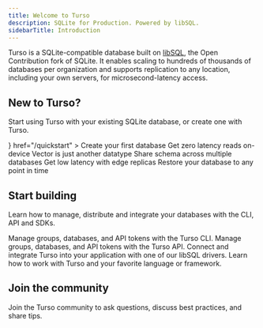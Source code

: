 ```yaml
---
title: Welcome to Turso
description: SQLite for Production. Powered by libSQL.
sidebarTitle: Introduction
---
```


Turso is a SQLite-compatible database built on [libSQL](/libsql), the Open Contribution fork of SQLite. It enables scaling to hundreds of thousands of databases per organization and supports replication to any location, including your own servers, for microsecond-latency access.

## New to Turso?

Start using Turso with your existing SQLite database, or create one with Turso.

<CardGroup cols={2}>
  <Card
    horizontal
    title="Get Started"
    icon={
      <svg
        width="25"
        viewBox="0 0 48 43"
        fill="none"
        xmlns="http://www.w3.org/2000/svg"
      >
        <g clip-path="url(#clip0_172_7499)">
          <path
            d="M32.32 20.36L32.82 27.08L33.01 29.59L30.57 30.21C29.06 30.59 26.99 31.12 24 31.12C21.01 31.12 18.94 30.59 17.43 30.21L14.99 29.59L15.18 27.08L15.68 20.36L7.79999 17.62C8.26999 22.97 10.11 33.84 10.66 34.9C11.3 36.12 14.69 39.62 17.34 40.96C17.34 40.96 18.3 39.94 18.89 39.04C19.63 39.92 23.48 43.01 24 43.01C24.52 43.01 28.37 39.92 29.11 39.04C29.7 39.94 30.66 40.96 30.66 40.96C33.31 39.62 36.7 36.12 37.34 34.9C37.89 33.84 39.73 22.97 40.2 17.62L32.32 20.36Z"
            fill="#1EBCA1"
          />
          <path
            d="M29.15 18.28L48 11.73C46.88 4.99 41 0.01 41 0.01V7.42L37.51 8.32L35.32 5.67L33.45 9.37L24 11.82L14.55 9.37L12.68 5.67L10.49 8.32L7 7.42V0C7 0 1.12 4.99 0 11.72L18.85 18.27L18.18 27.29C19.79 27.7 21.48 28.11 24.01 28.11C26.54 28.11 28.23 27.7 29.84 27.29L29.17 18.27L29.15 18.28Z"
            fill="#1EBCA1"
          />
        </g>
        <defs>
          <clipPath id="clip0_172_7499">
            <rect width="48" height="43" fill="white" />
          </clipPath>
        </defs>
      </svg>
    }
    href="/quickstart"
  >
    Create your first database
  </Card>
  <Card
    horizontal
    title="Embedded Replicas"
    href="/features/embedded-replicas/introduction"
  >
    Get zero latency reads on-device
  </Card>
  <Card horizontal title="AI & Embeddings" href="/features/ai-and-embeddings">
    Vector is just another datatype
  </Card>
  <Card horizontal title="Multi-DB Schemas" href="/features/multi-db-schemas">
    Share schema across multiple databases
  </Card>
  <Card horizontal title="Edge Replicas" href="/features/data-edge">
    Get low latency with edge replicas
  </Card>
  <Card
    horizontal
    title="Backups and Recovery"
    href="/features/point-in-time-recovery"
  >
    Restore your database to any point in time
  </Card>
</CardGroup>

## Start building

Learn how to manage, distribute and integrate your databases with the CLI, API and SDKs.

<CardGroup cols={2}>
  <Card title="Turso CLI" icon="terminal" href="/cli">
    Manage groups, databases, and API tokens with the Turso CLI.
  </Card>
  <Card title="Turso Platform API" icon="database" href="/api-reference">
    Manage groups, databases, and API tokens with the Turso API.
  </Card>
  <Card title="Client SDKs" icon="brackets-curly" href="/sdk">
    Connect and integrate Turso into your application with one of our libSQL
    drivers.
  </Card>
  <Card title="Tutorials" icon="code" href="https://turso.tech/blog">
    Learn how to work with Turso and your favorite language or framework.
  </Card>
</CardGroup>

## Join the community

Join the Turso community to ask questions, discuss best practices, and share tips.

<CardGroup cols={3}>
  <Card title="Discord" icon="discord" href="https://discord.gg/turso" />
  <Card
    title="GitHub"
    icon="github"
    href="https://github.com/tursodatabase"
  ></Card>
  <Card
    title="Twitter / X"
    icon="twitter"
    href="https://twitter.com/tursodatabase"
  ></Card>
</CardGroup>
